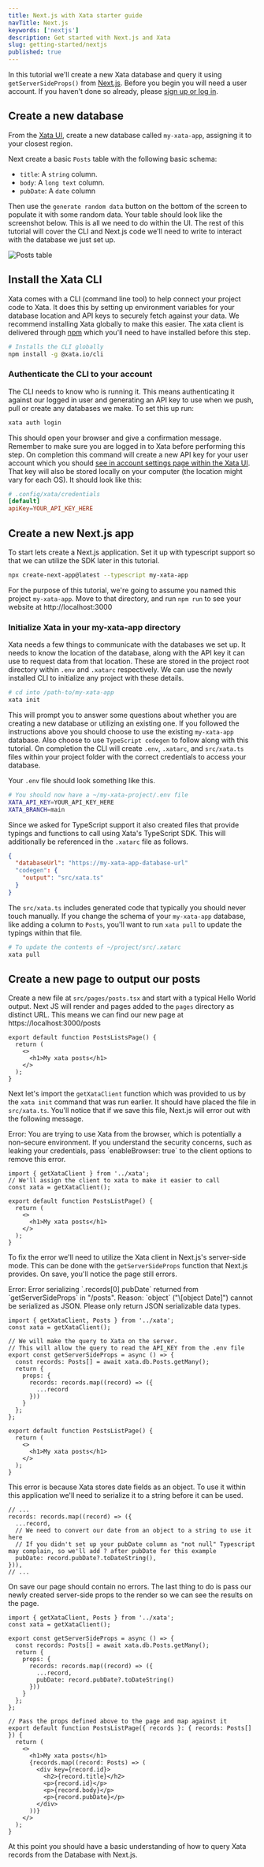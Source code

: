 ```yaml
---
title: Next.js with Xata starter guide
navTitle: Next.js
keywords: ['nextjs']
description: Get started with Next.js and Xata
slug: getting-started/nextjs
published: true
---
```


In this tutorial we'll create a new Xata database and query it using `getServerSideProps()` from [Next.js][2]. Before you begin you will need a user account. If you haven't done so already, please [sign up or log in][0].

## Create a new database

From the [Xata UI][0], create a new database called `my-xata-app`, assigning it to your closest region.

Next create a basic `Posts` table with the following basic schema:

- `title`: A `string` column.
- `body`: A `long text` column.
- `pubDate`: A `date` column

Then use the `generate random data` button on the bottom of the screen to populate it with some random data. Your table should look like the screenshot below. This is all we need to do within the UI. The rest of this tutorial will cover the CLI and Next.js code we'll need to write to interact with the database we just set up.

![Posts table](images/posts.png)

## Install the Xata CLI

Xata comes with a CLI (command line tool) to help connect your project code to Xata. It does this by setting up environment variables for your database location and API keys to securely fetch against your data. We recommend installing Xata globally to make this easier. The xata client is delivered through [npm](https://nodejs.dev/en/download/) which you'll need to have installed before this step.

```bash
# Installs the CLI globally
npm install -g @xata.io/cli
```

### Authenticate the CLI to your account

The CLI needs to know who is running it. This means authenticating it against our logged in user and generating an API key to use when we push, pull or create any databases we make. To set this up run:

```bash
xata auth login
```

This should open your browser and give a confirmation message. Remember to make sure you are logged in to Xata before performing this step. On completion this command will create a new API key for your user account which you should [see in account settings page within the Xata UI][1]. That key will also be stored locally on your computer (the location might vary for each OS). It should look like this:

```toml
# .config/xata/credentials
[default]
apiKey=YOUR_API_KEY_HERE
```

## Create a new Next.js app

To start lets create a Next.js application. Set it up with typescript support so that we can utilize the SDK later in this tutorial.

```bash
npx create-next-app@latest --typescript my-xata-app
```

For the purpose of this tutorial, we're going to assume you named this project `my-xata-app`. Move to that directory, and run `npm run` to see your website at http://localhost:3000

### Initialize Xata in your my-xata-app directory

Xata needs a few things to communicate with the databases we set up. It needs to know the location of the database, along with the API key it can use to request data from that location. These are stored in the project root directory within `.env` and `.xatarc` respectively. We can use the newly installed CLI to initialize any project with these details.

```bash
# cd into /path-to/my-xata-app
xata init
```

This will prompt you to answer some questions about whether you are creating a new database or utilizing an existing one. If you followed the instructions above you should choose to use the existing `my-xata-app` database. Also choose to use `TypeScript codegen` to follow along with this tutorial. On completion the CLI will create `.env`, `.xatarc`, and `src/xata.ts` files within your project folder with the correct credentials to access your database.

Your `.env` file should look something like this.

```bash
# You should now have a ~/my-xata-project/.env file
XATA_API_KEY=YOUR_API_KEY_HERE
XATA_BRANCH=main
```

Since we asked for TypeScript support it also created files that provide typings and functions to call using Xata's TypeScript SDK. This will additionally be referenced in the `.xatarc` file as follows.

```json
{
  "databaseUrl": "https://my-xata-app-database-url"
  "codegen": {
    "output": "src/xata.ts"
  }
}
```

The `src/xata.ts` includes generated code that typically you should never touch manually. If you change the schema of your `my-xata-app` database, like adding a column to `Posts`, you'll want to run `xata pull` to update the typings within that file.

```bash
# To update the contents of ~/project/src/.xatarc
xata pull
```

## Create a new page to output our posts

Create a new file at `src/pages/posts.tsx` and start with a typical Hello World output. Next JS will render and pages added to the `pages` directory as distinct URL. This means we can find our new page at https://localhost:3000/posts

```tsx
export default function PostsListsPage() {
  return (
    <>
      <h1>My xata posts</h1>
    </>
  );
}
```

Next let's import the `getXataClient` function which was provided to us by the `xata init` command that was run earlier. It should have placed the file in `src/xata.ts`. You'll notice that if we save this file, Next.js will error out with the following message.

<Alert status="warning">
  Error: You are trying to use Xata from the browser, which is potentially a non-secure environment. If you understand
  the security concerns, such as leaking your credentials, pass `enableBrowser: true` to the client options to remove
  this error.
</Alert>

```tsx {1-3}
import { getXataClient } from '../xata';
// We'll assign the client to xata to make it easier to call
const xata = getXataClient();

export default function PostsListPage() {
  return (
    <>
      <h1>My xata posts</h1>
    </>
  );
}
```

To fix the error we'll need to utilize the Xata client in Next.js's server-side mode. This can be done with the `getServerSideProps` function that Next.js provides. On save, you'll notice the page still errors.

<Alert status="warning">
  Error: Error serializing `.records[0].pubDate` returned from `getServerSideProps` in "/posts". Reason: `object`
  ("\[object Date]") cannot be serialized as JSON. Please only return JSON serializable data types.
</Alert>

```tsx {4-15}
import { getXataClient, Posts } from '../xata';
const xata = getXataClient();

// We will make the query to Xata on the server.
// This will allow the query to read the API_KEY from the .env file
export const getServerSideProps = async () => {
  const records: Posts[] = await xata.db.Posts.getMany();
  return {
    props: {
      records: records.map((record) => ({
        ...record
      }))
    }
  };
};

export default function PostsListPage() {
  return (
    <>
      <h1>My xata posts</h1>
    </>
  );
}
```

This error is because Xata stores date fields as an object. To use it within this application we'll need to serialize it to a string before it can be used.

```tsx {6}
// ...
records: records.map((record) => ({
  ...record,
  // We need to convert our date from an object to a string to use it here
  // If you didn't set up your pubDate column as "not null" Typescript may complain, so we'll add ? after pubDate for this example
  pubDate: record.pubDate?.toDateString(),
})),
// ...
```

On save our page should contain no errors. The last thing to do is pass our newly created server-side props to the render so we can see the results on the page.

```tsx {16-32}
import { getXataClient, Posts } from '../xata';
const xata = getXataClient();

export const getServerSideProps = async () => {
  const records: Posts[] = await xata.db.Posts.getMany();
  return {
    props: {
      records: records.map((record) => ({
        ...record,
        pubDate: record.pubDate?.toDateString()
      }))
    }
  };
};

// Pass the props defined above to the page and map against it
export default function PostsListPage({ records }: { records: Posts[] }) {
  return (
    <>
      <h1>My xata posts</h1>
      {records.map((record: Posts) => (
        <div key={record.id}>
          <h2>{record.title}</h2>
          <p>{record.id}</p>
          <p>{record.body}</p>
          <p>{record.pubDate}</p>
        </div>
      ))}
    </>
  );
}
```

At this point you should have a basic understanding of how to query Xata records from the Database with Next.js.

[0]: https://app.xata.io
[1]: https://app.xata.io/settings
[2]: https://nextjs.org/
